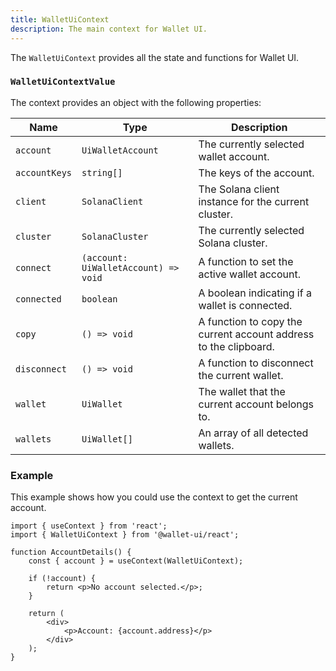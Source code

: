 ```yaml
---
title: WalletUiContext
description: The main context for Wallet UI.
---
```


The `WalletUiContext` provides all the state and functions for Wallet UI.

### `WalletUiContextValue`

The context provides an object with the following properties:

| Name          | Type                                 | Description                                                      |
| ------------- | ------------------------------------ | ---------------------------------------------------------------- |
| `account`     | `UiWalletAccount`                    | The currently selected wallet account.                           |
| `accountKeys` | `string[]`                           | The keys of the account.                                         |
| `client`      | `SolanaClient`                       | The Solana client instance for the current cluster.              |
| `cluster`     | `SolanaCluster`                      | The currently selected Solana cluster.                           |
| `connect`     | `(account: UiWalletAccount) => void` | A function to set the active wallet account.                     |
| `connected`   | `boolean`                            | A boolean indicating if a wallet is connected.                   |
| `copy`        | `() => void`                         | A function to copy the current account address to the clipboard. |
| `disconnect`  | `() => void`                         | A function to disconnect the current wallet.                     |
| `wallet`      | `UiWallet`                           | The wallet that the current account belongs to.                  |
| `wallets`     | `UiWallet[]`                         | An array of all detected wallets.                                |

### Example

This example shows how you could use the context to get the current account.

```tsx
import { useContext } from 'react';
import { WalletUiContext } from '@wallet-ui/react';

function AccountDetails() {
    const { account } = useContext(WalletUiContext);

    if (!account) {
        return <p>No account selected.</p>;
    }

    return (
        <div>
            <p>Account: {account.address}</p>
        </div>
    );
}
```
